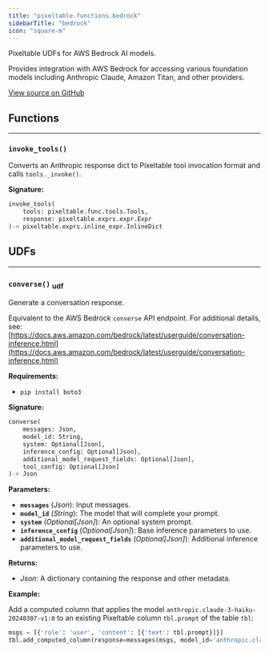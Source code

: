 ```yaml
---
title: "pixeltable.functions.bedrock"
sidebarTitle: "bedrock"
icon: "square-m"
---
```


Pixeltable UDFs for AWS Bedrock AI models.

Provides integration with AWS Bedrock for accessing various foundation models including Anthropic Claude, Amazon Titan, and other providers.


<a href="https://github.com/pixeltable/pixeltable/blob/latest/pixeltable/functions/bedrock.py#L0" target="_blank">View source on GitHub</a>

## Functions


---

### `invoke_tools()`

Converts an Anthropic response dict to Pixeltable tool invocation format and calls `tools._invoke()`.


**Signature:**

```python
invoke_tools(
    tools: pixeltable.func.tools.Tools,
    response: pixeltable.exprs.expr.Expr
)-> pixeltable.exprs.inline_expr.InlineDict
```

## UDFs


---

### `converse()` <sub>udf</sub>

Generate a conversation response.


Equivalent to the AWS Bedrock `converse` API endpoint. For additional details, see: [https://docs.aws.amazon.com/bedrock/latest/userguide/conversation-inference.html](https://docs.aws.amazon.com/bedrock/latest/userguide/conversation-inference.html)

**Requirements:**

- `pip install boto3`


**Signature:**

```python
converse(
    messages: Json,
    model_id: String,
    system: Optional[Json],
    inference_config: Optional[Json],
    additional_model_request_fields: Optional[Json],
    tool_config: Optional[Json]
)-> Json
```

**Parameters:**

- **`messages`** (*Json*): Input messages.
- **`model_id`** (*String*): The model that will complete your prompt.
- **`system`** (*Optional[Json]*): An optional system prompt.
- **`inference_config`** (*Optional[Json]*): Base inference parameters to use.
- **`additional_model_request_fields`** (*Optional[Json]*): Additional inference parameters to use.

**Returns:**

- *Json*: A dictionary containing the response and other metadata.



**Example:**

Add a computed column that applies the model `anthropic.claude-3-haiku-20240307-v1:0` to an existing Pixeltable column `tbl.prompt` of the table `tbl`:
```python
msgs = [{'role': 'user', 'content': [{'text': tbl.prompt}]}]
tbl.add_computed_column(response=messages(msgs, model_id='anthropic.claude-3-haiku-20240307-v1:0'))
```

